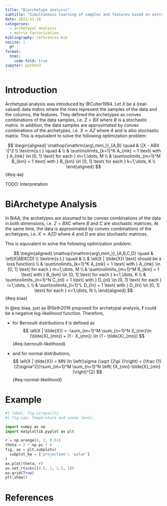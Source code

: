 ```yaml
---
title: "Biarchetype analysis"
subtitle: "Simultaneous learning of samples and features based on extremes"
date: 2022-11-16
categories:
  - archetypal analysis
  - matrix factorization
bibliography: references.bib
nocite: |
  @*
format:
  html:
    code-fold: true
jupyter: python3
---
```


\DeclareMathOperator*{\argmin}{arg\,min\,}
\DeclareMathOperator*{\argmax}{arg\,max\,}

# Introduction

Archetypal analysis was introduced by @Cutler1994. Let $X$ be a (real-valued) data matrix where the rows represent the samples of the data and the columns, the features. They defined the archetypes as convex combinations of the data samples, i.e. $Z = BX$ where $B$ is a stochastic matrix. In addition, the data samples are approximated by convex combinations of the archetypes, i.e. $X \simeq AZ$ where $A$ and is also stochastic matrix. This is equivalent to solve the following optimization problem:

$$
\begin{aligned}
\argmin_{A,B} \quad &  \|X - ABX \|^2 \\
\textrm{s.t.} \quad &  \\
    & \sum\nolimits_{k=1}^K A_{mk} = 1 \text{ with } A_{mk} \in [0, 1] \text{ for each } m=1,\dots, M \\
    & \sum\nolimits_{m=1}^M B_{km} = 1 \text{ with } B_{km} \in [0, 1] \text{ for each } k=1,\dots, K \\
\end{aligned}
$${#eq-aa}


TODO: Interpretation

# BiArchetype Analysis

In BiAA, the archetypes are assumed to be convex combinations of the data in both dimensions, i.e. $Z = BXC$ where $B$ and $C$ are stochastic matrices. At the same time, the data is approximated by convex combinations of the archetypes, i.e. $X \simeq AZD$ where $A$ and $D$ are also stochastic matrices.

This is equivalent to solve the following optimization problem:

$$
\begin{aligned}
\argmin_{A,B,C,D} \quad &  \ell(X|ABXCD) \\
\textrm{s.t.} \quad &  \\
    & \ell(X | \tilde{X}) \text{ should be a loss function} \\
    & \sum\nolimits_{k=1}^K A_{mk} = 1 \text{ with } A_{mk} \in [0, 1] \text{ for each } m=1,\dots, M \\
    & \sum\nolimits_{m=1}^M B_{km} = 1 \text{ with } B_{km} \in [0, 1] \text{ for each } k=1,\dots, K \\
    & \sum\nolimits_{n=1}^N C_{nl} = 1 \text{ with } D_{nl} \in [0, 1] \text{ for each } l=1,\dots, L \\
    & \sum\nolimits_{l=1}^L D_{ln} = 1 \text{ with } D_{ln} \in [0, 1] \text{ for each } n=1,\dots, N \\
\end{aligned}
$${#eq-biaa}


In @eq-biaa, just as @Seth2016 proposed for archetypal analysis, $\ell$ could be a negative log-likelihood function. Therefore,

* for Bernoulli distributions $\ell$ is defined as
$$
\ell(X | \tilde{X}) = -\sum_{m=1}^M \sum_{n=1}^N X_{mn}\ln (\tilde{X}_{mn}) + (1 - X_{mn}) \ln (1 - \tilde{X}_{mn})
$${#eq-bernoulli-likelihood}

* and for normal distributions,
$$
\ell(X | \tilde{X}) = MN \ln \left(\sigma {\sqrt {2\pi }}\right) + {\frac {1}{2\sigma^2}}\sum_{m=1}^M \sum_{n=1}^N \left( {X_{mn}-\tilde{X}_{mn} }\right)^{2}
$${#eq-normal-likelihood}


# Example

```python
#| label: fig-airquality
#| fig-cap: Temperature and ozone level.

import numpy as np
import matplotlib.pyplot as plt

r = np.arange(0, 2, 0.01)
theta = 2 * np.pi * r
fig, ax = plt.subplots(
  subplot_kw = {'projection': 'polar'} 
)
ax.plot(theta, r)
ax.set_rticks([0.5, 1, 1.5, 2])
ax.grid(True)
plt.show()
```


# References {.unnumbered}

::: {#refs}
:::
